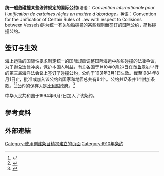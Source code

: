 '''统一船舶碰撞某些法律规定的国际公约'''(法语：''Convention internationale pour l'unification de certaines règles en matière d'abordage，''英语：Convention for the Unification of Certain Rules of Law with respect to Collisions between Vessels)是为统一有关船舶碰撞的某些规则而签订的[[国际公约|国际公约]]，简称碰撞公约。

== 签订与生效 ==

海上运输的国际性要求制定统一的国际规章调整国际海运中船舶碰撞的法律争议，为了避免法律冲突，保护本国人利益，有关各国于1910年9月23日在[[布鲁塞尔|布鲁塞尔]]举行的第三届海洋法会议上签订了碰撞公约，公约于1931年3月1日生效。截至1984年8月1日止，批准或加入该公约的国家和地区总共有84个。公约共17条并1个附加条款。<ref>{{Cite book|title=海商法大辞典|last=|first=|publisher=|year=|isbn=|location=|pages=}}</ref><ref>{{Cite book|title=当代国际贸易与金融大辞典|last=|first=|publisher=|year=|isbn=|location=|pages=}}</ref>公约的保存人是[[比利时|比利时]]政府。<ref>{{Cite web|title=中华人民共和国-条约数据库|url=http://treaty.mfa.gov.cn/Treaty/web/detail1.jsp?objid=1531876067366|accessdate=2020-11-03|work=treaty.mfa.gov.cn}}</ref>

中华人民共和国于1994年6月2日加入了该条约。

== 參考資料 ==
{{Reflist|2}}

== 外部連結 ==
[[Category:使用创建条目精灵建立的页面|Category:使用创建条目精灵建立的页面]]
[[Category:1910年条约|Category:1910年条约]]